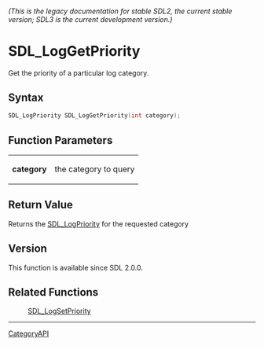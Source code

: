 ====== (This is the legacy documentation for stable SDL2, the current stable version; SDL3 is the current development version.) ======
= SDL_LogGetPriority =

Get the priority of a particular log category.

== Syntax ==

<syntaxhighlight lang='c'>
SDL_LogPriority SDL_LogGetPriority(int category);
</syntaxhighlight>

== Function Parameters ==

{|
|'''category'''
|the category to query
|}

== Return Value ==

Returns the [[SDL_LogPriority]] for the requested category

== Version ==

This function is available since SDL 2.0.0.

== Related Functions ==

:[[SDL_LogSetPriority]]

----
[[CategoryAPI]]



